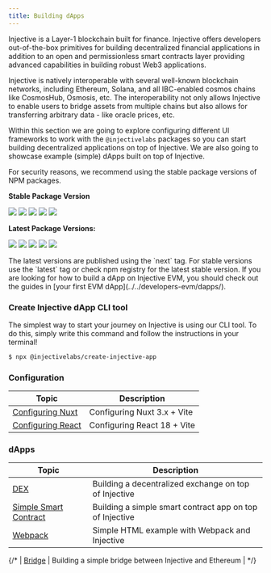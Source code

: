 ```yaml
---
title: Building dApps
---
```


Injective is a Layer-1 blockchain built for finance. Injective offers developers out-of-the-box primitives for building decentralized financial applications in addition to an open and permissionless smart contracts layer providing advanced capabilities in building robust Web3 applications.

Injective is natively interoperable with several well-known blockchain networks, including Ethereum, Solana, and all IBC-enabled cosmos chains like CosmosHub, Osmosis, etc. The interoperability not only allows Injective to enable users to bridge assets from multiple chains but also allows for transferring arbitrary data - like oracle prices, etc.

Within this section we are going to explore configuring different UI frameworks to work with the `@injectivelabs` packages so you can start building decentralized applications on top of Injective. We are also going to showcase example (simple) dApps built on top of Injective.

For security reasons, we recommend using the stable package versions of NPM packages.

**Stable Package Version**

![](https://img.shields.io/npm/v/%40injectivelabs/sdk-ts/latest?label=%40injectivelabs%2Fsdk-ts) ![](https://img.shields.io/npm/v/%40injectivelabs/wallet-ts/latest?label=%40injectivelabs%2Fwallet-ts) ![](https://img.shields.io/npm/v/%40injectivelabs/networks/latest?label=%40injectivelabs%2Fnetworks) ![](https://img.shields.io/npm/v/%40injectivelabs/ts-types/latest?label=%40injectivelabs%2Fts-types) ![](https://img.shields.io/npm/v/%40injectivelabs/utils/latest?label=%40injectivelabs%2Futils)

**Latest Package Versions:**

![](https://img.shields.io/npm/v/%40injectivelabs/sdk-ts/next?label=%40injectivelabs%2Fsdk-ts) ![](https://img.shields.io/npm/v/%40injectivelabs/wallet-ts/next?label=%40injectivelabs%2Fwallet-ts) ![](https://img.shields.io/npm/v/%40injectivelabs/networks/next?label=%40injectivelabs%2Fnetworks) ![](https://img.shields.io/npm/v/%40injectivelabs/ts-types/next?label=%40injectivelabs%2Fts-types) ![](https://img.shields.io/npm/v/%40injectivelabs/utils/next?label=%40injectivelabs%2Futils)

<Callout icon="info" color="#07C1FF" iconType="regular">
The latest versions are published using the `next` tag. For stable versions use the `latest` tag or check npm registry for the latest stable version.
</Callout>

<Callout icon="info" color="#07C1FF" iconType="regular">
If you are looking for how to build a dApp on Injective EVM,
you should check out the guides in [your first EVM dApp](../../developers-evm/dapps/).
</Callout>

### Create Injective dApp CLI tool

The simplest way to start your journey on Injective is using our CLI tool. To do this, simply write this command and follow the instructions in your terminal!

```bash
$ npx @injectivelabs/create-injective-app
```

### Configuration

| Topic                                     | Description                 |
| ----------------------------------------- | --------------------------- |
| [Configuring Nuxt](./configure-nuxt/)     | Configuring Nuxt 3.x + Vite |
| [Configuring React](./configure-react/)   | Configuring React 18 + Vite |

### dApps

| Topic                                      | Description                                              |
| ------------------------------------------ | -------------------------------------------------------- |
| [DEX](./example-dex/)                              | Building a decentralized exchange on top of Injective    |
| [Simple Smart Contract](./example-smart-contract/) | Building a simple smart contract app on top of Injective |
| [Webpack](./example-webpack/) | Simple HTML example with Webpack and Injective |

{/* 
| [Bridge](./example-bridge/)                        | Building a simple bridge between Injective and Ethereum  |
*/}
